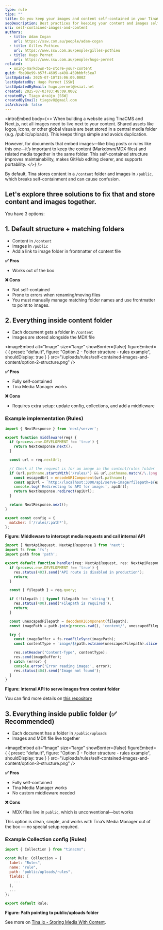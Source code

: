 ```yaml
---
type: rule
tips: ""
title: Do you keep your images and content self-contained in your TinaCMS +  Next.js project?
seoDescription: Best practices for keeping your content and images self-contained in TinaCMS + Next.js, with three options and a recommended setup.
uri: self-contained-images-and-content
authors:
  - title: Adam Cogan
    url: https://ssw.com.au/people/adam-cogan
  - title: Gilles Pothieu
    url: https://www.ssw.com.au/people/gilles-pothieu
  - title: Hugo Pernet
    url: https://www.ssw.com.au/people/hugo-pernet
related:
  - using-markdown-to-store-your-content
guid: fbe98e99-b57f-4605-a498-459bbbfc5ea7
lastUpdated: 2025-07-10T15:06:09.000Z
lastUpdatedBy: Hugo Pernet [SSW]
lastUpdatedByEmail: hugo.pernet@esial.net
created: 2025-07-03T03:48:09.000Z
createdBy: Tiago Araújo [SSW]
createdByEmail: tiagov8@gmail.com
isArchived: false
---
```


<introEmbed
  body={<>
When building a website using TinaCMS and Next.js, not all images need to live next to your content. Shared assets like logos, icons, or other global visuals are best stored in a central media folder (e.g. /public/uploads). This keeps things simple and avoids duplication.

However, for documents that embed images—like blog posts or rules like this one—it’s important to keep the content (Markdown/MDX files) and related media together in the same folder. This self-contained structure improves maintainability, makes GitHub editing clearer, and supports portability.
  </>}
/>
<youtubeEmbed url="https://www.youtube.com/watch?v=JX90jbgAvRw" description="Video: Tina.io - The 3 options for storing markdown in GitHub for TinaCMS (5 min)" />

By default, Tina stores content in a `/content` folder and images in `/public`, which breaks self-containment and can cause confusion.

Let's explore three solutions to fix that and store content and images together.
---

You have 3 options:

## 1. Default structure + matching folders

* Content in `/content`
* Images in `/public`
* Add a link to image folder in frontmatter of content file

**✅ Pros**

* Works out of the box

**❌ Cons**

* Not self-contained
* Prone to errors when renaming/moving files
* You must manually manage matching folder names and use frontmatter to point to images.

## 2. Everything inside content folder

* Each document gets a folder in `/content`
* Images are stored alongside the MDX file


<imageEmbed
  alt="Image"
  size="large"
  showBorder={false}
  figureEmbed={ {
    preset: "default",
    figure: "Option 2 - Folder structure - rules example",
    shouldDisplay: true
  } }
  src="/uploads/rules/self-contained-images-and-content/option-2-structure.png"
/>

**✅ Pros**

* Fully self-contained
* Tina Media Manager works

**❌ Cons**

* Requires extra setup: update config, collections, and add a middleware

### Example implementation (Rules)

```js
import { NextResponse } from 'next/server';

export function middleware(req) {
  if (process.env.DEVELOPMENT !== 'true') {
    return NextResponse.next();
  }

  const url = req.nextUrl;

  // Check if the request is for an image in the content/rules folder
  if (url.pathname.startsWith('/rules/') && url.pathname.match(/\.(png|jpg|jpeg|gif|webp)$/i)) {
    const escapedUrl = encodeURIComponent(url.pathname);
    const apiUrl = `http://localhost:3000/api/serve-image?filepath=${escapedUrl}`;
    console.log('Redirecting to API for image:', apiUrl);
    return NextResponse.redirect(apiUrl);
  }

  return NextResponse.next();
}

export const config = {
  matcher: ['/rules/:path*'],
};
```
**Figure: Middleware to intercept media requests and call internal API**



```js
import { NextApiRequest, NextApiResponse } from 'next';
import fs from 'fs';
import path from 'path';

export default function handler(req: NextApiRequest, res: NextApiResponse) {
  if (process.env.DEVELOPMENT !== 'true') {
    res.status(403).send('API route is disabled in production');
    return;
  }

  const { filepath } = req.query;

  if (!filepath || typeof filepath !== 'string') {
    res.status(400).send('Filepath is required');
    return;
  }

  const unescapedFilepath = decodeURIComponent(filepath);
  const imagePath = path.join(process.cwd(), 'content/', unescapedFilepath);

  try {
    const imageBuffer = fs.readFileSync(imagePath);
    const contentType = `image/${path.extname(unescapedFilepath).slice(1)}`;

    res.setHeader('Content-Type', contentType);
    res.send(imageBuffer);
  } catch (error) {
    console.error('Error reading image:', error);
    res.status(404).send('Image not found');
  }
}
```
**Figure: Internal API to serve images from content folder**

You can find more details on [this repository](https://github.com/tinacms/demo-storing-images-and-content-together)

## 3. Everything inside public folder (✅ Recommended)

* Each document has a folder in `/public/uploads`
* Images and MDX file live together


<imageEmbed
  alt="Image"
  size="large"
  showBorder={false}
  figureEmbed={ {
    preset: "default",
    figure: "Option 3 - Folder structure - rules example",
    shouldDisplay: true
  } }
  src="/uploads/rules/self-contained-images-and-content/option-3-structure.png"
/>

**✅ Pros**

* Fully self-contained
* Tina Media Manager works
* No custom middleware needed

**❌ Cons**

* MDX files live in `public`, which is unconventional—but works

This option is clean, simple, and works with Tina’s Media Manager out of the box — no special setup required.

### Example Collection config (Rules)

```js
import { Collection } from "tinacms";

const Rule: Collection = {
  label: "Rules",
  name: "rule",
  path: "public/uploads/rules",
  fields: [
    ...
  ],
  ...
};

export default Rule;
```
**Figure: Path pointing to public/uploads folder**

See more on [Tina.io - Storing Media With Content](https://tina.io/docs/guides/storing-media-with-content).
